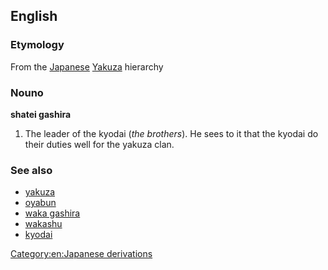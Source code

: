 ==English==

===Etymology===
From the [[Japanese]] [[Yakuza]] hierarchy

===Nouno===
{{rfc-header|Nouno}}
'''shatei gashira'''

# The leader of the kyodai (''the brothers''). He sees to it that the kyodai do their duties well for the yakuza clan.

===See also===
*[[yakuza]]
*[[oyabun]]
*[[waka gashira]]
*[[wakashu]]
*[[kyodai]]

[[Category:en:Japanese derivations]]